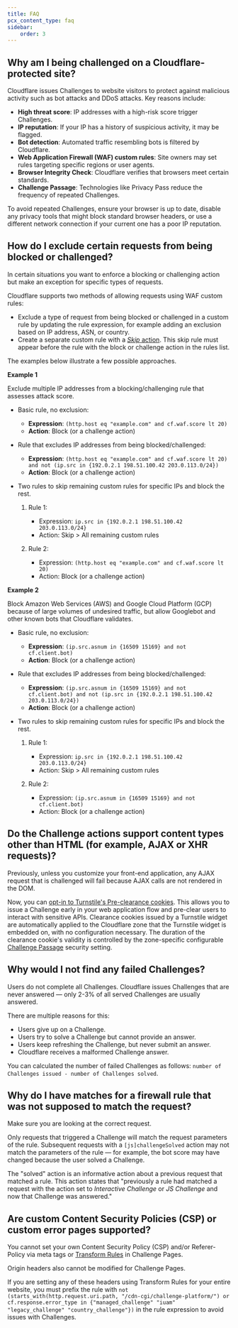 ```yaml
---
title: FAQ
pcx_content_type: faq
sidebar:
    order: 3
---
```


## Why am I being challenged on a Cloudflare-protected site?

Cloudflare issues Challenges to website visitors to protect against malicious activity such as bot attacks and DDoS attacks. Key reasons include:

- **High threat score**: IP addresses with a high-risk score trigger Challenges.
- **IP reputation**: If your IP has a history of suspicious activity, it may be flagged.
- **Bot detection**: Automated traffic resembling bots is filtered by Cloudflare.
- **Web Application Firewall (WAF) custom rules**: Site owners may set rules targeting specific regions or user agents.
- **Browser Integrity Check**: Cloudflare verifies that browsers meet certain standards.
- **Challenge Passage**: Technologies like Privacy Pass reduce the frequency of repeated Challenges.

To avoid repeated Challenges, ensure your browser is up to date, disable any privacy tools that might block standard browser headers, or use a different network connection if your current one has a poor IP reputation.

## How do I exclude certain requests from being blocked or challenged?

In certain situations you want to enforce a blocking or challenging action but make an exception for specific types of requests.

Cloudflare supports two methods of allowing requests using WAF custom rules:

- Exclude a type of request from being blocked or challenged in a custom rule by updating the rule expression, for example adding an exclusion based on IP address, ASN, or country.
- Create a separate custom rule with a [_Skip_ action](/waf/custom-rules/skip/). This skip rule must appear before the rule with the block or challenge action in the rules list.

The examples below illustrate a few possible approaches.

**Example 1**

Exclude multiple IP addresses from a blocking/challenging rule that assesses attack score.

- Basic rule, no exclusion:

  - **Expression**: `(http.host eq "example.com" and cf.waf.score lt 20)`
  - **Action**: Block (or a challenge action)

- Rule that excludes IP addresses from being blocked/challenged:

  - **Expression**: `(http.host eq "example.com" and cf.waf.score lt 20) and not (ip.src in {192.0.2.1 198.51.100.42 203.0.113.0/24})`
  - **Action**: Block (or a challenge action)

- Two rules to skip remaining custom rules for specific IPs and block the rest.

  1. Rule 1:

     - Expression: `ip.src in {192.0.2.1 198.51.100.42 203.0.113.0/24}`
     - Action: Skip > All remaining custom rules

  2. Rule 2:

     - Expression: `(http.host eq "example.com" and cf.waf.score lt 20)`
     - Action: Block (or a challenge action)

**Example 2**

Block Amazon Web Services (AWS) and Google Cloud Platform (GCP) because of large volumes of undesired traffic, but allow Googlebot and other known bots that Cloudflare validates.

- Basic rule, no exclusion:

  - **Expression**: `(ip.src.asnum in {16509 15169} and not cf.client.bot)`
  - **Action**: Block (or a challenge action)

- Rule that excludes IP addresses from being blocked/challenged:

  - **Expression**: `(ip.src.asnum in {16509 15169} and not cf.client.bot) and not (ip.src in {192.0.2.1 198.51.100.42 203.0.113.0/24})`
  - **Action**: Block (or a challenge action)

- Two rules to skip remaining custom rules for specific IPs and block the rest.

  1. Rule 1:

     - Expression: `ip.src in {192.0.2.1 198.51.100.42 203.0.113.0/24}`
     - Action: Skip > All remaining custom rules

  2. Rule 2:

     - Expression: `(ip.src.asnum in {16509 15169} and not cf.client.bot)`
     - Action: Block (or a challenge action)

## Do the Challenge actions support content types other than HTML (for example, AJAX or XHR requests)?

Previously, unless you customize your front-end application, any AJAX request that is challenged will fail because AJAX calls are not rendered in the DOM.

Now, you can [opt-in to Turnstile's Pre-clearance cookies](/turnstile/concepts/pre-clearance-support/). This allows you to issue a Challenge early in your web application flow and pre-clear users to interact with sensitive APIs. Clearance cookies issued by a Turnstile widget are automatically applied to the Cloudflare zone that the Turnstile widget is embedded on, with no configuration necessary. The duration of the clearance cookie's validity is controlled by the zone-specific configurable [Challenge Passage](/cloudflare-challenges/challenge-types/challenge-pages/challenge-passage/) security setting.

## Why would I not find any failed Challenges?

Users do not complete all Challenges. Cloudflare issues Challenges that are never answered — only 2-3% of all served Challenges are usually answered.

There are multiple reasons for this:

- Users give up on a Challenge.
- Users try to solve a Challenge but cannot provide an answer.
- Users keep refreshing the Challenge, but never submit an answer.
- Cloudflare receives a malformed Challenge answer.

You can calculated the number of failed Challenges as follows: `number of Challenges issued - number of Challenges solved`.

## Why do I have matches for a firewall rule that was not supposed to match the request?

Make sure you are looking at the correct request.

Only requests that triggered a Challenge will match the request parameters of the rule. Subsequent requests with a `[js]challengeSolved` action may not match the parameters of the rule — for example, the bot score may have changed because the user solved a Challenge.

The "solved" action is an informative action about a previous request that matched a rule. This action states that "previously a rule had matched a request with the action set to _Interactive Challenge_ or _JS Challenge_ and now that Challenge was answered."

## Are custom Content Security Policies (CSP) or custom error pages supported?

You cannot set your own Content Security Policy (CSP) and/or Referer-Policy via meta tags or [Transform Rules](/rules/transform/) in Challenge Pages.

Origin headers also cannot be modified for Challenge Pages.

If you are setting any of these headers using Transform Rules for your entire website, you must prefix the rule with `not (starts_with(http.request.uri.path, "/cdn-cgi/challenge-platform/") or cf.response.error_type in {"managed_challenge" "iuam" "legacy_challenge" "country_challenge"})` in the rule expression to avoid issues with Challenges.